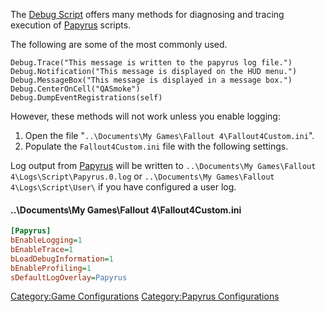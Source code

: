 The [[Debug Script]] offers many methods for diagnosing and tracing execution of [[Papyrus]] scripts.

The following are some of the most commonly used.
<source lang="papyrus">
Debug.Trace("This message is written to the papyrus log file.")
Debug.Notification("This message is displayed on the HUD menu.")
Debug.MessageBox("This message is displayed in a message box.")
Debug.CenterOnCell("QASmoke")
Debug.DumpEventRegistrations(self)
</source>


However, these methods will not work unless you enable logging:
# Open the file "<code>..\Documents\My Games\Fallout 4\Fallout4Custom.ini</code>".
# Populate the <code>Fallout4Custom.ini</code> file with the following settings.

Log output from [[Papyrus]] will be written to <code>..\Documents\My Games\Fallout 4\Logs\Script\Papyrus.0.log</code> or <code>..\Documents\My Games\Fallout 4\Logs\Script\User\</code> if you have configured a user log.

==== ..\Documents\My Games\Fallout 4\Fallout4Custom.ini ====
<source lang="ini">
[Papyrus]
bEnableLogging=1
bEnableTrace=1
bLoadDebugInformation=1
bEnableProfiling=1
sDefaultLogOverlay=Papyrus
</source>


[[Category:Game Configurations]]
[[Category:Papyrus Configurations]]
